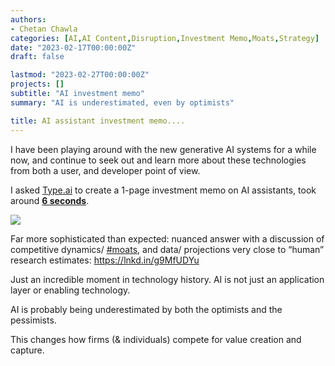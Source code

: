 ---
authors:
- Chetan Chawla
categories: [AI,AI Content,Disruption,Investment Memo,Moats,Strategy]
date: "2023-02-17T00:00:00Z"
draft: false

lastmod: "2023-02-27T00:00:00Z" 
projects: []
subtitle: "AI investment memo"
summary: "AI is underestimated, even by optimists"

title: AI assistant investment memo....
---

I have been playing around with the new generative AI systems for a while now, and continue to seek out and learn more about these technologies from both a user, and developer point of view.

I asked [Type.ai](http://type.ai/) to create a 1-page investment memo on AI assistants, took around [**6 seconds**]{.underline}.\

![](figure.jpg)

Far more sophisticated than expected: nuanced answer with a discussion of competitive dynamics/ [#moats](https://www.linkedin.com/feed/hashtag/?keywords=moats&highlightedUpdateUrns=urn%3Ali%3Aactivity%3A7032367406517809152), and data/ projections very close to "human" research estimates: <https://lnkd.in/g9MfUDYu>\

Just an incredible moment in technology history. AI is not just an application layer or enabling technology.

AI is probably being underestimated by both the optimists and the pessimists.

This changes how firms (& individuals) compete for value creation and capture.
